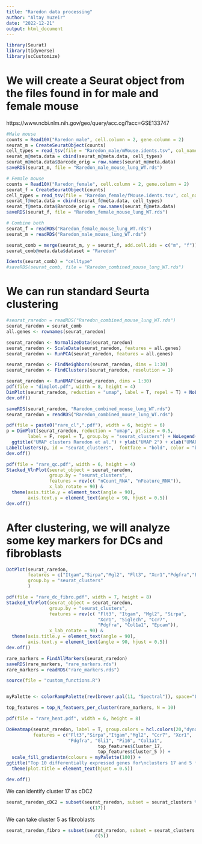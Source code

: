 ```yaml
---
title: "Raredon data processing"
author: "Altay Yuzeir"
date: "2022-12-21"
output: html_document
---
```


```r
library(Seurat)
library(tidyverse)
library(scCustomize)

```

# We will create a Seurat object from the files found in for male and female mouse
https://www.ncbi.nlm.nih.gov/geo/query/acc.cgi?acc=GSE133747

```r
#Male mouse
counts = Read10X("Raredon_male", cell.column = 2, gene.column = 2)
seurat_m = CreateSeuratObject(counts)
cell_types = read_tsv(file = "Raredon_male/mMouse.idents.tsv", col_names = T)
seurat_m@meta.data = cbind(seurat_m@meta.data, cell_types)
seurat_m@meta.data$Barcode_orig = row.names(seurat_m@meta.data)
saveRDS(seurat_m, file = "Raredon_male_mouse_lung_WT.rds")

# Female mouse
counts = Read10X("Raredon_female", cell.column = 2, gene.column = 2)
seurat_f = CreateSeuratObject(counts)
cell_types = read_tsv(file = "Raredon_female/fMouse.idents.tsv", col_names = T)
seurat_f@meta.data = cbind(seurat_f@meta.data, cell_types)
seurat_f@meta.data$Barcode_orig = row.names(seurat_f@meta.data)
saveRDS(seurat_f, file = "Raredon_female_mouse_lung_WT.rds")

# Combine both 
seurat_f = readRDS("Raredon_female_mouse_lung_WT.rds")
seurat_m = readRDS("Raredon_male_mouse_lung_WT.rds")

seurat_comb = merge(seurat_m, y = seurat_f, add.cell.ids = c("m", "f"))
seurat_comb@meta.data$dataset = "Raredon"

Idents(seurat_comb) = "celltype"
#saveRDS(seurat_comb, file = "Raredon_combined_mouse_lung_WT.rds")
```

# We can run standard Seurta clustering
```r
#seurat_raredon = readRDS("Raredon_combined_mouse_lung_WT.rds")
seurat_raredon = seurat_comb
all.genes <- rownames(seurat_raredon)

seurat_raredon <- NormalizeData(seurat_raredon)
seurat_raredon <- ScaleData(seurat_raredon, features = all.genes)
seurat_raredon <- RunPCA(seurat_raredon, features = all.genes)

seurat_raredon <- FindNeighbors(seurat_raredon, dims = 1:30)
seurat_raredon <- FindClusters(seurat_raredon, resolution = 1)

seurat_raredon <- RunUMAP(seurat_raredon, dims = 1:30)
pdf(file = "dimplot.pdf", width = 8, height = 4)
DimPlot(seurat_raredon, reduction = "umap", label = T, repel = T) + NoLegend()
dev.off()

saveRDS(seurat_raredon, "Raredon_combined_mouse_lung_WT.rds")
seurat_raredon = readRDS("Raredon_combined_mouse_lung_WT.rds")
```

```r
pdf(file = paste0("rare_cl",".pdf"), width = 6, height = 6)
p = DimPlot(seurat_raredon, reduction = "umap", pt.size = 0.5, 
        label = F, repel = T, group.by = "seurat_clusters") + NoLegend() +
  ggtitle("UMAP clusters Raredon et al.") + ylab("UMAP 2") + xlab("UMAP 1")
LabelClusters(p, id = "seurat_clusters",  fontface = "bold", color = "black")
dev.off()
```

```r
pdf(file = "rare_qc.pdf", width = 6, height = 4)
Stacked_VlnPlot(seurat_object = seurat_raredon, 
                group.by = "seurat_clusters",
                features = rev(c( "nCount_RNA", "nFeature_RNA")),
                x_lab_rotate = 90) & 
  theme(axis.title.y = element_text(angle = 90),
        axis.text.y = element_text(angle = 90, hjust = 0.5))
dev.off()
```


# After clustering, we will analyze some key markers for DCs and fibroblasts
```r
DotPlot(seurat_raredon, 
        features = c("Itgam","Sirpa","Mgl2", "Flt3", "Xcr1","Pdgfra","Epcam","Itgae"),
        group.by = "seurat_clusters"
        )
```


```r
pdf(file = "rare_dc_fibro.pdf", width = 7, height = 8)
Stacked_VlnPlot(seurat_object = seurat_raredon, 
                group.by = "seurat_clusters",
                features = rev(c( "Flt3", "Itgam", "Mgl2", "Sirpa",
                                  "Xcr1", "Siglech", "Ccr7", 
                                  "Pdgfra", "Col1a1", "Epcam")),
                x_lab_rotate = 90) & 
  theme(axis.title.y = element_text(angle = 90),
        axis.text.y = element_text(angle = 90, hjust = 0.5))
dev.off()
```


```r
rare_markers = FindAllMarkers(seurat_raredon)
saveRDS(rare_markers, "rare_markers.rds")
rare_markers = readRDS("rare_markers.rds")

source(file = "custom_functions.R")


myPalette <- colorRampPalette(rev(brewer.pal(11, "Spectral")), space="Lab")
```


```r
top_features = top_N_featuers_per_cluster(rare_markers, N = 10)

pdf(file = "rare_heat.pdf", width = 6, height = 8)

DoHeatmap(seurat_raredon, label = T, group.colors = hcl.colors(20,"dynamic"),
          features = c("Flt3","Sirpa","Itgam","Mgl2", "Ccr7", "Xcr1",
                       "Pdgfra", "Gli1", "Pi16", "Col1a1",
                                  top_features$Cluster_17,
                                  top_features$Cluster_5 )) +
  scale_fill_gradientn(colours = myPalette(100)) +
ggtitle("Top 10 differentially expressed genes for\nclusters 17 and 5 from Raredon et al.") + 
  theme(plot.title = element_text(hjust = 0.5))

dev.off()
```

We can identify cluster 17 as cDC2
```r
seurat_raredon_cDC2 = subset(seurat_raredon, subset = seurat_clusters %in%
                               c(17))
```

We can take cluster 5 as fibroblasts 
```r
seurat_raredon_fibro = subset(seurat_raredon, subset = seurat_clusters %in%
                                 c(5))
```

